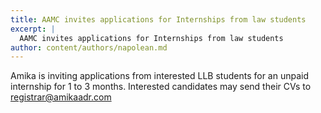```yaml
---
title: AAMC invites applications for Internships from law students
excerpt: |
  AAMC invites applications for Internships from law students
author: content/authors/napolean.md
---
```


Amika is inviting applications from interested LLB students for an unpaid internship for 1 to 3 months. Interested candidates may send their CVs to registrar@amikaadr.com
